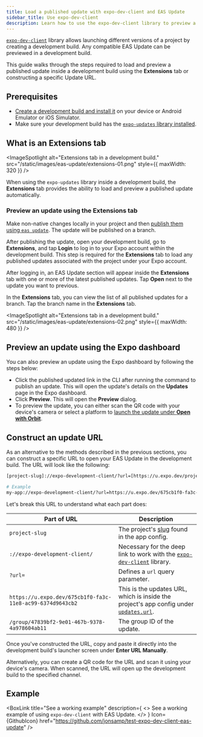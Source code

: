 ```yaml
---
title: Load a published update with expo-dev-client and EAS Update
sidebar_title: Use expo-dev-client
description: Learn how to use the expo-dev-client library to preview a published EAS Update inside a development build.
---
```



[`expo-dev-client`](/develop/development-builds/introduction/) library allows launching different versions of a project by creating a development build. Any compatible EAS Update can be previewed in a development build.

This guide walks through the steps required to load and preview a published update inside a development build using the **Extensions** tab or constructing a specific Update URL.

## Prerequisites

- [Create a development build and install it](/develop/development-builds/create-a-build/) on your device or Android Emulator or iOS Simulator.
- Make sure your development build has the [`expo-updates` library installed](/eas-update/getting-started/#configure-your-project).

## What is an Extensions tab

<ImageSpotlight
  alt="Extensions tab in a development build."
  src="/static/images/eas-update/extensions-01.png"
  style={{ maxWidth: 320 }}
/>

When using the `expo-updates` library inside a development build, the **Extensions** tab provides the ability to load and preview a published update automatically.

### Preview an update using the Extensions tab

<Step label="1">

Make non-native changes locally in your project and then [publish them using `eas update`](/eas-update/publish/). The update will be published on a branch.

</Step>

<Step label="2">

After publishing the update, open your development build, go to **Extensions**, and tap **Login** to log in to your Expo account within the development build. This step is required for the **Extensions** tab to load any published updates associated with the project under your Expo account.

</Step>

<Step label="3">

After logging in, an EAS Update section will appear inside the **Extensions** tab with one or more of the latest published updates. Tap **Open** next to the update you want to previous.

</Step>

In the **Extensions** tab, you can view the list of all published updates for a branch. Tap the branch name in the **Extensions** tab.

<ImageSpotlight
  alt="Extensions tab in a development build."
  src="/static/images/eas-update/extensions-02.png"
  style={{ maxWidth: 480 }}
/>

## Preview an update using the Expo dashboard

You can also preview an update using the Expo dashboard by following the steps below:

- Click the published updated link in the CLI after running the command to publish an update. This will open the update's details on the **Updates** page in the Expo dashboard.
- Click **Preview**. This will open the **Preview** dialog.
- To preview the update, you can either scan the QR code with your device's camera or select a platform to [launch the update under **Open with Orbit**](/review/with-orbit/).

## Construct an update URL

As an alternative to the methods described in the previous sections, you can construct a specific URL to open your EAS Update in the development build. The URL will look like the following:

```bash
[project-slug]://expo-development-client/?url=[https://u.expo.dev/project-id]/group/[group-id]

# Example
my-app://expo-development-client/?url=https://u.expo.dev/675cb1f0-fa3c-11e8-ac99-6374d9643cb2/group/47839bf2-9e01-467b-9378-4a978604ab11
```

Let's break this URL to understand what each part does:

| Part of URL                                               | Description                                                                                                                |
| --------------------------------------------------------- | -------------------------------------------------------------------------------------------------------------------------- |
| `project-slug`                                            | The project's [slug](/versions/latest/config/app/#slug) found in the app config.                                           |
| `://expo-development-client/`                             | Necessary for the deep link to work with the [`expo-dev-client`](/versions/latest/sdk/dev-client/) library.                |
| `?url=`                                                   | Defines a `url` query parameter.                                                                                           |
| `https://u.expo.dev/675cb1f0-fa3c-11e8-ac99-6374d9643cb2` | This is the updates URL, which is inside the project's app config under [`updates.url`](/versions/latest/config/app/#url). |
| `/group/47839bf2-9e01-467b-9378-4a978604ab11`             | The group ID of the update.                                                                                                |

Once you've constructed the URL, copy and paste it directly into the development build's launcher screen under **Enter URL Manually**.

Alternatively, you can create a QR code for the URL and scan it using your device's camera. When scanned, the URL will open up the development build to the specified channel.

## Example

<BoxLink
  title="See a working example"
  description={
    <>
      See a working example of using <CODE>expo-dev-client</CODE> with EAS Update.
    </>
  }
  Icon={GithubIcon}
  href="https://github.com/jonsamp/test-expo-dev-client-eas-update"
/>
